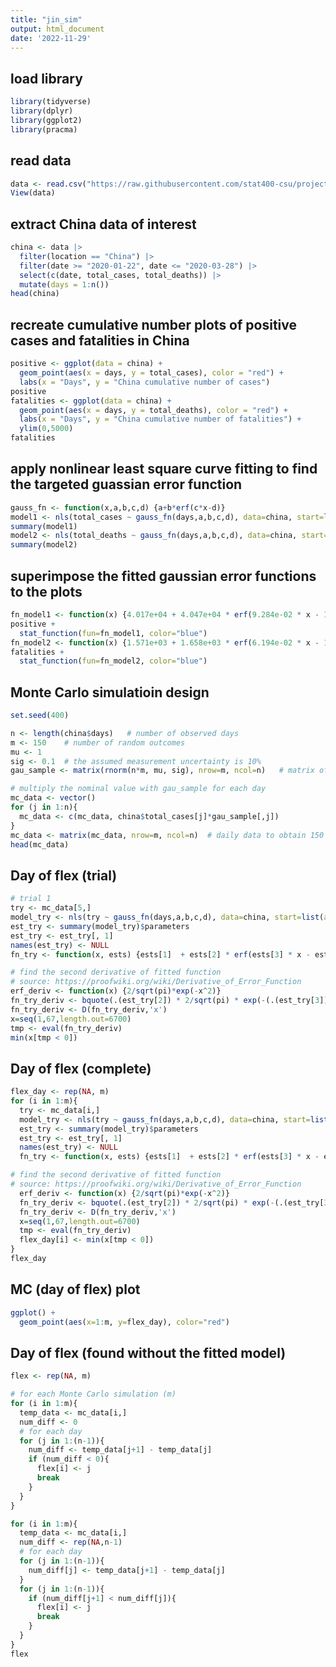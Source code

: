 ```yaml
---
title: "jin_sim"
output: html_document
date: '2022-11-29'
---
```


## load library

```r
library(tidyverse)
library(dplyr)
library(ggplot2)
library(pracma)
```

## read data

```r
data <- read.csv("https://raw.githubusercontent.com/stat400-csu/project-5/main/owid-covid-data.csv")
View(data)
```

## extract China data of interest

```r
china <- data |>
  filter(location == "China") |>
  filter(date >= "2020-01-22", date <= "2020-03-28") |>
  select(c(date, total_cases, total_deaths)) |>
  mutate(days = 1:n())
head(china)
```

## recreate cumulative number plots of positive cases and fatalities in China

```r
positive <- ggplot(data = china) +
  geom_point(aes(x = days, y = total_cases), color = "red") +
  labs(x = "Days", y = "China cumulative number of cases")
positive
fatalities <- ggplot(data = china) +
  geom_point(aes(x = days, y = total_deaths), color = "red") +
  labs(x = "Days", y = "China cumulative number of fatalities") +
  ylim(0,5000)
fatalities
```

## apply nonlinear least square curve fitting to find the targeted guassian error function

```r
gauss_fn <- function(x,a,b,c,d) {a+b*erf(c*x-d)}
model1 <- nls(total_cases ~ gauss_fn(days,a,b,c,d), data=china, start=list(a=10000,b=10000,c=0.1,d=1))
summary(model1)
model2 <- nls(total_deaths ~ gauss_fn(days,a,b,c,d), data=china, start=list(a=10000,b=10000,c=0.1,d=1))
summary(model2)
```

## superimpose the fitted gaussian error functions to the plots

```r
fn_model1 <- function(x) {4.017e+04 + 4.047e+04 * erf(9.284e-02 * x - 1.732e+00)}
positive +
  stat_function(fun=fn_model1, color="blue")
fn_model2 <- function(x) {1.571e+03 + 1.658e+03 * erf(6.194e-02 * x - 1.533e+00)}
fatalities +
  stat_function(fun=fn_model2, color="blue")
```

## Monte Carlo simulatioin design

```r
set.seed(400)

n <- length(china$days)   # number of observed days
m <- 150    # number of random outcomes
mu <- 1
sig <- 0.1  # the assumed measurement uncertainty is 10%
gau_sample <- matrix(rnorm(n*m, mu, sig), nrow=m, ncol=n)   # matrix of gaussian distribution

# multiply the nominal value with gau_sample for each day
mc_data <- vector()
for (j in 1:n){
  mc_data <- c(mc_data, china$total_cases[j]*gau_sample[,j])
}
mc_data <- matrix(mc_data, nrow=m, ncol=n)  # daily data to obtain 150 series of cases
head(mc_data)
```

## Day of flex (trial)

```r
# trial 1
try <- mc_data[5,]
model_try <- nls(try ~ gauss_fn(days,a,b,c,d), data=china, start=list(a=2200,b=2200,c=0.1,d=1))
est_try <- summary(model_try)$parameters
est_try <- est_try[, 1]
names(est_try) <- NULL
fn_try <- function(x, ests) {ests[1]  + ests[2] * erf(ests[3] * x - ests[4])}

# find the second derivative of fitted function
# source: https://proofwiki.org/wiki/Derivative_of_Error_Function
erf_deriv <- function(x) {2/sqrt(pi)*exp(-x^2)}
fn_try_deriv <- bquote(.(est_try[2]) * 2/sqrt(pi) * exp(-(.(est_try[3]) * x - .(est_try[4]))^2))
fn_try_deriv <- D(fn_try_deriv,'x')
x=seq(1,67,length.out=6700)
tmp <- eval(fn_try_deriv)
min(x[tmp < 0])
```

## Day of flex (complete)

```r
flex_day <- rep(NA, m)
for (i in 1:m){
  try <- mc_data[i,]
  model_try <- nls(try ~ gauss_fn(days,a,b,c,d), data=china, start=list(a=2200,b=2200,c=0.1,d=1))
  est_try <- summary(model_try)$parameters
  est_try <- est_try[, 1]
  names(est_try) <- NULL
  fn_try <- function(x, ests) {ests[1]  + ests[2] * erf(ests[3] * x - ests[4])}

# find the second derivative of fitted function
# source: https://proofwiki.org/wiki/Derivative_of_Error_Function
  erf_deriv <- function(x) {2/sqrt(pi)*exp(-x^2)}
  fn_try_deriv <- bquote(.(est_try[2]) * 2/sqrt(pi) * exp(-(.(est_try[3]) * x - .(est_try[4]))^2))
  fn_try_deriv <- D(fn_try_deriv,'x')
  x=seq(1,67,length.out=6700)
  tmp <- eval(fn_try_deriv)
  flex_day[i] <- min(x[tmp < 0])
}
flex_day
```
## MC (day of flex) plot

```r
ggplot() +
  geom_point(aes(x=1:m, y=flex_day), color="red")

```

## Day of flex (found without the fitted model)

```r
flex <- rep(NA, m)

# for each Monte Carlo simulation (m)
for (i in 1:m){
  temp_data <- mc_data[i,]
  num_diff <- 0
  # for each day
  for (j in 1:(n-1)){
    num_diff <- temp_data[j+1] - temp_data[j]
    if (num_diff < 0){
      flex[i] <- j
      break
    }
  }
}

for (i in 1:m){
  temp_data <- mc_data[i,]
  num_diff <- rep(NA,n-1)
  # for each day
  for (j in 1:(n-1)){
    num_diff[j] <- temp_data[j+1] - temp_data[j]
  }
  for (j in 1:(n-1)){
    if (num_diff[j+1] < num_diff[j]){
      flex[i] <- j
      break
    }
  }
}
flex
```








